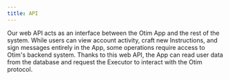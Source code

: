 ```yaml
---
title: API
---
```


Our web API acts as an interface between the Otim App and the rest of the system. While users can view account activity, craft new Instructions, and sign messages entirely in the App, some operations require access to Otim's backend system. Thanks to this web API, the App can read user data from the database and request the Executor to interact with the Otim protocol.
